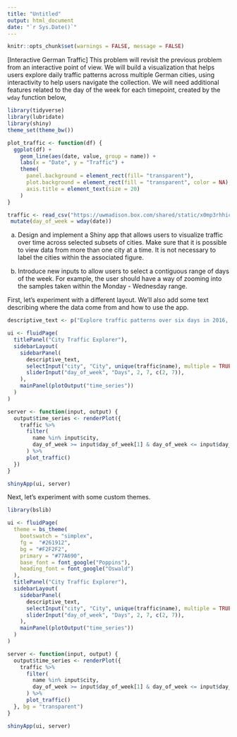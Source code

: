```yaml
---
title: "Untitled"
output: html_document
date: "`r Sys.Date()`"
---
```


```r
knitr::opts_chunk$set(warnings = FALSE, message = FALSE)
```


[Interactive German Traffic] This problem will revisit the previous problem
from an interactive point of view. We will build a visualization that helps
users explore daily traffic patterns across multiple German cities, using
interactivity to help users navigate the collection. We will need additional
features related to the day of the week for each timepoint, created by the
`wday` function below,

```r
library(tidyverse)
library(lubridate)
library(shiny)
theme_set(theme_bw())

plot_traffic <- function(df) {
  ggplot(df) +
    geom_line(aes(date, value, group = name)) +
    labs(x = "Date", y = "Traffic") +
    theme(
      panel.background = element_rect(fill= "transparent"),
      plot.background = element_rect(fill = "transparent", color = NA),
      axis.title = element_text(size = 20)
    )
}

traffic <- read_csv("https://uwmadison.box.com/shared/static/x0mp3rhhic78vufsxtgrwencchmghbdf.csv") %>%
 mutate(day_of_week = wday(date))
```

a. Design and implement a Shiny app that allows users to visualize traffic
over time across selected subsets of cities. Make sure that it is possible
to view data from more than one city at a time. It is not necessary to label
the cities within the associated figure.

b. Introduce new inputs to allow users to select a contiguous range of days
of the week. For example, the user should have a way of zooming into the
samples taken within the Monday - Wednesday range.

First, let's experiment with a different layout. We'll also add some text
describing where the data come from and how to use the app.

```r
descriptive_text <- p("Explore traffic patterns over six days in 2016, across 38 German cities. These data were downloaded from a", a("Ridgeline Plot demo", href="https://observablehq.com/@d3/ridgeline-plot"), "by Mike Bostock, using data originally shared by Moritz Klick. Select a city in the dropdown menu to begin. Drag the slider endpoints to focus on a time range of interest")
```


```r
ui <- fluidPage(
  titlePanel("City Traffic Explorer"),
  sidebarLayout(
    sidebarPanel(
      descriptive_text,
      selectInput("city", "City", unique(traffic$name), multiple = TRUE),
      sliderInput("day_of_week", "Days", 2, 7, c(2, 7)),
    ),
    mainPanel(plotOutput("time_series"))
  )
)

server <- function(input, output) {
  output$time_series <- renderPlot({
    traffic %>%
      filter(
        name %in% input$city, 
        day_of_week >= input$day_of_week[1] & day_of_week <= input$day_of_week[2]
      ) %>%
      plot_traffic()
  })
}

shinyApp(ui, server)
```

Next, let's experiment with some custom themes.

```r
library(bslib)

ui <- fluidPage(
  theme = bs_theme(
    bootswatch = "simplex",
    fg =  "#261912",
    bg = "#F2F2F2",
    primary = "#77A690",
    base_font = font_google("Poppins"),
    heading_font = font_google("Oswald")
  ),
  titlePanel("City Traffic Explorer"),
  sidebarLayout(
    sidebarPanel(
      descriptive_text,
      selectInput("city", "City", unique(traffic$name), multiple = TRUE),
      sliderInput("day_of_week", "Days", 2, 7, c(2, 7)),
    ),
    mainPanel(plotOutput("time_series"))
  )
)

server <- function(input, output) {
  output$time_series <- renderPlot({
    traffic %>%
      filter(
        name %in% input$city, 
        day_of_week >= input$day_of_week[1] & day_of_week <= input$day_of_week[2]
      ) %>%
      plot_traffic()
  }, bg = "transparent")
}

shinyApp(ui, server)
```